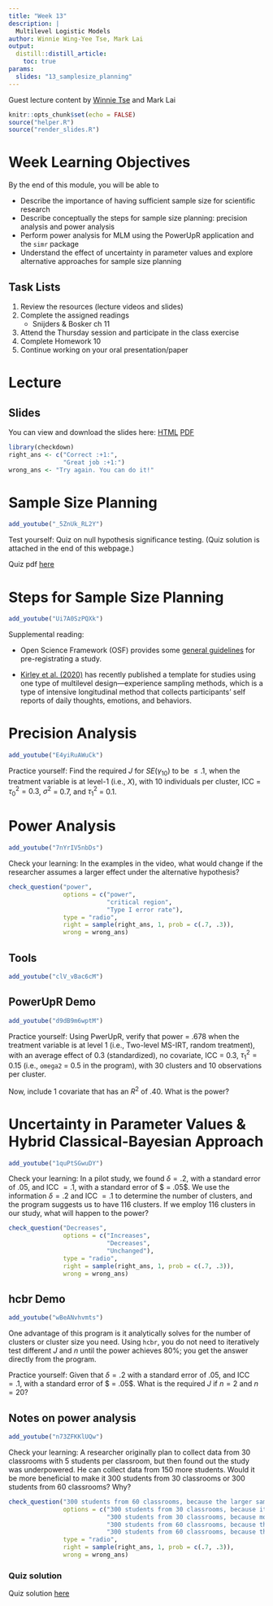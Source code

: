 ```yaml
---
title: "Week 13"
description: |
  Multilevel Logistic Models
author: Winnie Wing-Yee Tse, Mark Lai
output: 
  distill::distill_article:
    toc: true
params:
  slides: "13_samplesize_planning"
---
```


Guest lecture content by [Winnie Tse](https://dornsife.usc.edu/psyc/quantitative-methods-graduate-students/) and Mark Lai

```r
knitr::opts_chunk$set(echo = FALSE)
source("helper.R")
source("render_slides.R")
```

# Week Learning Objectives

By the end of this module, you will be able to 

- Describe the importance of having sufficient sample size for scientific research
- Describe conceptually the steps for sample size planning: precision analysis and power analysis
- Perform power analysis for MLM using the PowerUpR application and the `simr` package
- Understand the effect of uncertainty in parameter values and explore alternative approaches for sample size planning

## Task Lists

1. Review the resources (lecture videos and slides)
2. Complete the assigned readings
    * Snijders & Bosker ch 11
3. Attend the Thursday session and participate in the class exercise
4. Complete Homework 10
5. Continue working on your oral presentation/paper

# Lecture

## Slides

You can view and download the slides here: 
[HTML](`r file.path("slides", paste0(params$slides, ".html"))`){target="_blank"}  [PDF](`r file.path("slides", paste0(params$slides, ".pdf"))`){target="_blank"}

```r
library(checkdown)
right_ans <- c("Correct :+1:", 
               "Great job :+1:")
wrong_ans <- "Try again. You can do it!"
```

# Sample Size Planning

```r
add_youtube("_5ZnUk_RL2Y")
```

Test yourself: Quiz on null hypothesis significance testing. (Quiz solution is attached in the end of this webpage.)

Quiz pdf [here](week13_quiz.pdf)


# Steps for Sample Size Planning

```r
add_youtube("Ui7A0SzPQXk")
```


Supplemental reading: 

* Open Science Framework (OSF) provides some [general guidelines](https://help.osf.io/hc/en-us/articles/360021390833-Preregistration) for pre-registrating a study. 

* [Kirley et al. (2020)](https://lirias.kuleuven.be/retrieve/572678) has recently published a template for studies using one type of multilevel design---experience sampling methods, which is a type of intensive longitudinal method that collects participants' self reports of daily thoughts, emotions, and behaviors. 


# Precision Analysis

```r
add_youtube("E4yiRuAWuCk")
```

Practice yourself: Find the required $J$ for $SE(\gamma_{10})$ to be $\leq .1$, when the treatment variable is at level-1 (i.e., $X$), with 10 individuals per cluster, ICC = $\tau^2_0 = 0.3$, $\sigma^2$ = 0.7, and $\tau^2_1$ = 0.1.


# Power Analysis

```r
add_youtube("7nYrIV5nbDs")
```

Check your learning: In the examples in the video, what would change if the researcher assumes a larger effect under the alternative hypothesis?

```r
check_question("power", 
               options = c("power", 
                           "critical region", 
                           "Type I error rate"), 
               type = "radio", 
               right = sample(right_ans, 1, prob = c(.7, .3)), 
               wrong = wrong_ans)
```

## Tools

```r
add_youtube("clV_vBac6cM")
```

## PowerUpR Demo

```r
add_youtube("d9dB9m6wptM")
```

Practice yourself: Using PwerUpR, verify that power = .678 when the treatment variable is at level 1 (i.e., Two-level MS-IRT, random treatment), with an average effect of 0.3 (standardized), no covariate, ICC = 0.3, $\tau^2_1 = 0.15$ (i.e., `omega2` = 0.5 in the program), with 30 clusters and 10 observations per cluster.

Now, include 1 covariate that has an $R^2$ of .40. What is the power?

# Uncertainty in Parameter Values & Hybrid Classical-Bayesian Approach

```r
add_youtube("1quPtSGwuDY")
```

Check your learning: In a pilot study, we found $\delta = .2$, with a standard error of $.05$, and ICC $= .1$, with a standard error of $ = .05$. We use the information $\delta = .2$ and ICC $= .1$ to determine the number of clusters, and the program suggests us to have 116 clusters. If we employ 116 clusters in our study, what will happen to the power?

```r
check_question("Decreases", 
               options = c("Increases",
                           "Decreases",
                           "Unchanged"), 
               type = "radio",
               right = sample(right_ans, 1, prob = c(.7, .3)),
               wrong = wrong_ans)
```

## hcbr Demo

```r
add_youtube("wBeANvhvmts")
```

One advantage of this program is it analytically solves for the number of clusters or cluster size you need. Using `hcbr`, you do not need to iteratively test different $J$ and $n$ until the power achieves 80%; you get the answer directly from the program. 

Practice yourself: Given that $\delta = .2$ with a standard error of $.05$, and ICC $= .1$, with a standard error of $ = .05$. What is the required $J$ if $n = 2$ and $n = 20$? 

## Notes on power analysis

```r
add_youtube("n73ZFKKlUQw")
```

Check your learning: A researcher originally plan to collect data from 30 classrooms with 5 students per classroom, but then found out the study was underpowered. He can collect data from 150 more students. Would it be more beneficial to make it 300 students from 30 classrooms or 300 students from 60 classrooms? Why?

```r
check_question("300 students from 60 classrooms, because the larger sample size for the classroom level gives more power for level-2 coefficients", 
               options = c("300 students from 30 classrooms, because it makes the cluster size larger", 
                           "300 students from 30 classrooms, because more classrooms increase the noise in the data", 
                           "300 students from 60 classrooms, because the larger sample size for the classroom level makes tau^2_0 smaller", 
                           "300 students from 60 classrooms, because the larger sample size for the classroom level gives more power for level-2 coefficients"), 
               type = "radio", 
               right = sample(right_ans, 1, prob = c(.7, .3)), 
               wrong = wrong_ans)
```


### Quiz solution

Quiz solution [here](week13_quiz_solution.pdf)
